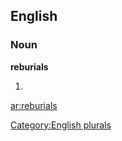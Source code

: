 
==English==

===Noun===
'''reburials'''

# {{plural of|[[reburial]]}}

[[Category:English plurals]]

[[ar:reburials]]
